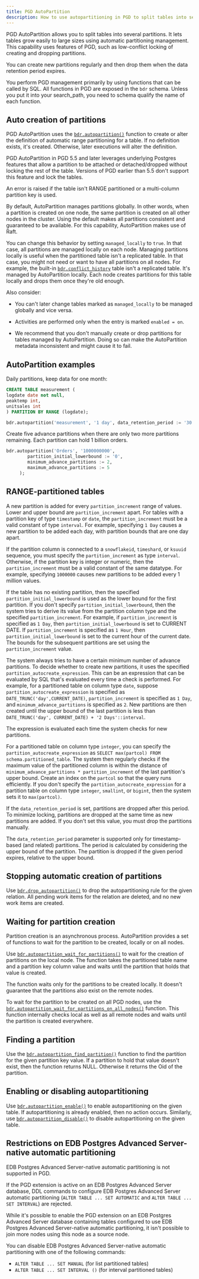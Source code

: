 ```yaml
---
title: PGD AutoPartition
description: How to use autopartitioning in PGD to split tables into several partitions.
---
```


PGD AutoPartition allows you to split tables into several partitions. It lets
tables grow easily to large sizes using automatic partitioning management. This
capability uses features of PGD, such as low-conflict locking of creating and
dropping partitions.

You can create new partitions regularly and then drop them when the
data retention period expires.

You perform PGD management primarily by using functions that can be called by SQL.
All functions in PGD are exposed in the `bdr` schema. Unless you put it into
your search_path, you need to schema qualify the name of each function.

## Auto creation of partitions

PGD AutoPartition uses the [`bdr.autopartition()`](/pgd/latest/reference/autopartition#bdrautopartition)
function to create or alter the definition of automatic range partitioning for a table. If
no definition exists, it's created. Otherwise, later executions will alter the
definition.

PGD AutoPartition in PGD 5.5 and later leverages underlying Postgres features that allow a
partition to be attached or detached/dropped without locking the rest of the
table. Versions of PGD earlier than 5.5 don't support this feature and lock the tables.

An error is raised if the table isn't RANGE partitioned or a multi-column
partition key is used.

By default, AutoPartition manages partitions globally. In other words, when a
partition is created on one node, the same partition is created on all other
nodes in the cluster. Using the default makes all partitions consistent and
guaranteed to be available. For this capability, AutoPartition makes use of
Raft. 

You can change this behavior by setting `managed_locally` to `true`. In that
case, all partitions are managed locally on each node. Managing partitions
locally is useful when the partitioned table isn't a replicated table. In that
case, you might not need or want to have all partitions on all nodes. For
example, the built-in
[`bdr.conflict_history`](/pgd/latest/reference/catalogs-visible#bdrconflict_history)
table isn't a replicated table. It's managed by AutoPartition locally. Each node
creates partitions for this table locally and drops them once they're old
enough.

Also consider:

-  You can't later change tables marked as `managed_locally` to be managed
globally and vice versa.

-  Activities are performed only when the entry is marked `enabled = on`.

-  We recommend that you don't manually create or drop partitions for tables
managed by AutoPartition. Doing so can make the AutoPartition metadata
inconsistent and might cause it to fail.


## AutoPartition examples

Daily partitions, keep data for one month:

```sql
CREATE TABLE measurement (
logdate date not null,
peaktemp int,
unitsales int
) PARTITION BY RANGE (logdate);

bdr.autopartition('measurement', '1 day', data_retention_period := '30 days');
```

Create five advance partitions when there are only two more partitions
remaining. Each partition can hold 1 billion orders.

```sql
bdr.autopartition('Orders', '1000000000',
		partition_initial_lowerbound := '0',
		minimum_advance_partitions := 2,
		maximum_advance_partitions := 5
     );
```


## RANGE-partitioned tables

A new partition is added for every `partition_increment` range of values. 
Lower and upper bound are `partition_increment` apart. For tables with a partition
key of type `timestamp` or `date`, the `partition_increment` must be a valid
constant of type `interval`. For example, specifying `1 Day` causes a new
partition to be added each day, with partition bounds that are one day apart.

If the partition column is connected to a `snowflakeid`, `timeshard`, or
`ksuuid` sequence, you must specify the `partition_increment` as type
`interval`. Otherwise, if the partition key is integer or numeric, then the
`partition_increment` must be a valid constant of the same datatype. For
example, specifying `1000000` causes new partitions to be added every 1 million
values.

If the table has no existing partition, then the specified
`partition_initial_lowerbound` is used as the lower bound for the first
partition. If you don't specify `partition_initial_lowerbound`, then the system
tries to derive its value from the partition column type and the specified
`partition_increment`. For example, if `partition_increment` is specified as `1
Day`, then `partition_initial_lowerbound` is set to CURRENT DATE. If
`partition_increment` is specified as `1 Hour`, then
`partition_initial_lowerbound` is set to the current hour of the current date.
The bounds for the subsequent partitions are set using the `partition_increment`
value.

The system always tries to have a certain minimum number of advance partitions.
To decide whether to create new partitions, it uses the specified
`partition_autocreate_expression`. This can be an expression that can be
evaluated by SQL that's evaluated every time a check is performed. For
example, for a partitioned table on column type `date`, suppose
`partition_autocreate_expression` is specified as
`DATE_TRUNC('day',CURRENT_DATE)`, `partition_increment` is specified as `1 Day`,
and `minimum_advance_partitions` is specified as `2`. New partitions are then
created until the upper bound of the last partition is less than
`DATE_TRUNC('day', CURRENT_DATE) + '2 Days'::interval`.

The expression is evaluated each time the system checks for new partitions.

For a partitioned table on column type `integer`, you can specify the
`partition_autocreate_expression` as `SELECT max(partcol) FROM
schema.partitioned_table`. The system then regularly checks if the maximum value
of the partitioned column is within the distance of `minimum_advance_partitions * partition_increment`
of the last partition's upper bound. Create an index on
the `partcol` so that the query runs efficiently. If you don't specify the
`partition_autocreate_expression` for a partition table on column type
`integer`, `smallint`, or `bigint`, then the system sets it to `max(partcol)`.

If the `data_retention_period` is set, partitions are dropped after this period.
To minimize locking, partitions are dropped at the same time as new partitions are added.
If you don't set this value, you must drop the partitions manually.

The `data_retention_period` parameter is supported only for timestamp-based (and
related) partitions. The period is calculated by considering the upper
bound of the partition. The partition is dropped if the given period expires, relative to the
upper bound.

## Stopping automatic creation of partitions

Use
[`bdr.drop_autopartition()`](/pgd/latest/reference/autopartition#bdrdrop_autopartition)
to drop the autopartitioning rule for the given relation. All pending work items
for the relation are deleted, and no new work items are created.

## Waiting for partition creation

Partition creation is an asynchronous process. AutoPartition provides a set of
functions to wait for the partition to be created, locally or on all nodes.

Use
[`bdr.autopartition_wait_for_partitions()`](/pgd/latest/reference/autopartition#bdrautopartition_wait_for_partitions)
to wait for the creation of partitions on the local node. The function takes the
partitioned table name and a partition key column value and waits until the
partition that holds that value is created.

The function waits only for the partitions to be created locally. It doesn't
guarantee that the partitions also exist on the remote nodes.

To wait for the partition to be created on all PGD nodes, use the
[`bdr.autopartition_wait_for_partitions_on_all_nodes()`](/pgd/latest/reference/autopartition#bdrautopartition_wait_for_partitions_on_all_nodes)
function. This function internally checks local as well as all remote nodes and
waits until the partition is created everywhere.

## Finding a partition

Use the
[`bdr.autopartition_find_partition()`](/pgd/latest/reference/autopartition#bdrautopartition_find_partition)
function to find the partition for the given partition key value. If a partition
to hold that value doesn't exist, then the function returns NULL. Otherwise it returns the Oid
of the partition.

## Enabling or disabling autopartitioning

Use
[`bdr.autopartition_enable()`](/pgd/latest/reference/autopartition#bdrautopartition_enable)
to enable autopartitioning on the given table. If autopartitioning is already
enabled, then no action occurs. Similarly, use
[`bdr.autopartition_disable()`](/pgd/latest/reference/autopartition#bdrautopartition_disable)
to disable autopartitioning on the given table.

## Restrictions on EDB Postgres Advanced Server-native automatic partitioning

EDB Postgres Advanced Server-native automatic partitioning is not supported in PGD.

If the PGD extension is active on an EDB Postgres Advanced Server database, DDL commands to configure
EDB Postgres Advanced Server automatic partitioning (`ALTER TABLE ... SET AUTOMATIC` and `ALTER TABLE ... SET INTERVAL`)
are rejected.

While it's possible to enable the PGD extension on an EDB Postgres Advanced Server database
containing tables configured to use EDB Postgres Advanced Server-native automatic partitioning, it
isn't possible to join more nodes using this node as a source node.

You can disable EDB Postgres Advanced Server-native automatic partitioning with one of the following
commands:

- `ALTER TABLE ... SET MANUAL` (for list partitioned tables)
- `ALTER TABLE ... SET INTERVAL ()` (for interval partitioned tables)
